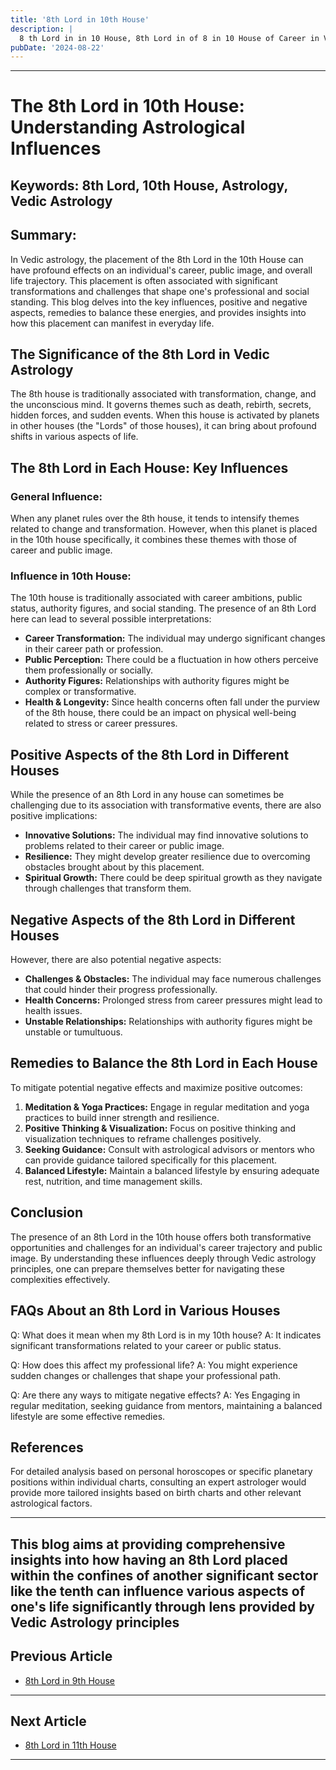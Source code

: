 ```yaml
---
title: '8th Lord in 10th House'
description: |
  8 th Lord in in 10 House, 8th Lord in of 8 in 10 House of Career in Vedic astrology
pubDate: '2024-08-22'
---
```


---

# The 8th Lord in 10th House: Understanding Astrological Influences

## Keywords: 8th Lord, 10th House, Astrology, Vedic Astrology

## Summary:
In Vedic astrology, the placement of the 8th Lord in the 10th House can have profound effects on an individual's career, public image, and overall life trajectory. This placement is often associated with significant transformations and challenges that shape one's professional and social standing. This blog delves into the key influences, positive and negative aspects, remedies to balance these energies, and provides insights into how this placement can manifest in everyday life.

## The Significance of the 8th Lord in Vedic Astrology

The 8th house is traditionally associated with transformation, change, and the unconscious mind. It governs themes such as death, rebirth, secrets, hidden forces, and sudden events. When this house is activated by planets in other houses (the "Lords" of those houses), it can bring about profound shifts in various aspects of life.

## The 8th Lord in Each House: Key Influences

### General Influence:
When any planet rules over the 8th house, it tends to intensify themes related to change and transformation. However, when this planet is placed in the 10th house specifically, it combines these themes with those of career and public image.

### Influence in 10th House:
The 10th house is traditionally associated with career ambitions, public status, authority figures, and social standing. The presence of an 8th Lord here can lead to several possible interpretations:

- **Career Transformation:** The individual may undergo significant changes in their career path or profession.
- **Public Perception:** There could be a fluctuation in how others perceive them professionally or socially.
- **Authority Figures:** Relationships with authority figures might be complex or transformative.
- **Health & Longevity:** Since health concerns often fall under the purview of the 8th house, there could be an impact on physical well-being related to stress or career pressures.

## Positive Aspects of the 8th Lord in Different Houses

While the presence of an 8th Lord in any house can sometimes be challenging due to its association with transformative events, there are also positive implications:

- **Innovative Solutions:** The individual may find innovative solutions to problems related to their career or public image.
- **Resilience:** They might develop greater resilience due to overcoming obstacles brought about by this placement.
- **Spiritual Growth:** There could be deep spiritual growth as they navigate through challenges that transform them.

## Negative Aspects of the 8th Lord in Different Houses

However, there are also potential negative aspects:

- **Challenges & Obstacles:** The individual may face numerous challenges that could hinder their progress professionally.
- **Health Concerns:** Prolonged stress from career pressures might lead to health issues.
- **Unstable Relationships:** Relationships with authority figures might be unstable or tumultuous.

## Remedies to Balance the 8th Lord in Each House

To mitigate potential negative effects and maximize positive outcomes:

1. **Meditation & Yoga Practices:** Engage in regular meditation and yoga practices to build inner strength and resilience.
2. **Positive Thinking & Visualization:** Focus on positive thinking and visualization techniques to reframe challenges positively.
3. **Seeking Guidance:** Consult with astrological advisors or mentors who can provide guidance tailored specifically for this placement.
4. **Balanced Lifestyle:** Maintain a balanced lifestyle by ensuring adequate rest, nutrition, and time management skills.

## Conclusion

The presence of an 8th Lord in the 10th house offers both transformative opportunities and challenges for an individual's career trajectory and public image. By understanding these influences deeply through Vedic astrology principles, one can prepare themselves better for navigating these complexities effectively.

## FAQs About an 8th Lord in Various Houses

Q: What does it mean when my 8th Lord is in my 10th house?
A: It indicates significant transformations related to your career or public status.

Q: How does this affect my professional life?
A: You might experience sudden changes or challenges that shape your professional path.

Q: Are there any ways to mitigate negative effects?
A: Yes Engaging in regular meditation, seeking guidance from mentors, maintaining a balanced lifestyle are some effective remedies.

## References

For detailed analysis based on personal horoscopes or specific planetary positions within individual charts, consulting an expert astrologer would provide more tailored insights based on birth charts and other relevant astrological factors.

---

This blog aims at providing comprehensive insights into how having an 8th Lord placed within the confines of another significant sector like the tenth can influence various aspects of one's life significantly through lens provided by Vedic Astrology principles
---

## Previous Article
- [8th Lord in 9th House](/blogs-md/1008_8th_Lord_in_all_Houses/100809_8th_Lord_in_9th_House.md)

---

## Next Article
- [8th Lord in 11th House](/blogs-md/1008_8th_Lord_in_all_Houses/100811_8th_Lord_in_11th_House.md)

---
